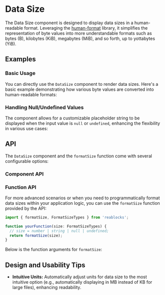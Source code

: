 
# Data Size
The Data Size component is designed to display data sizes in a human-readable format. 
Leveraging the [human-format](https://www.npmjs.com/package/human-format) library, it simplifies the representation of byte values into more understandable formats such as bytes (B), kilobytes (KiB), megabytes (MiB), and so forth, up to yottabytes (YiB).

<Meta of={DateSizeStories} />

## Examples

### Basic Usage
You can directly use the `DataSize` component to render data sizes. 
Here's a basic example demonstrating how various byte values are converted into human-readable formats:

<ToggleCanvas of={DateSizeStories.Simple} />

### Handling Null/Undefined Values
The component allows for a customizable placeholder string to be displayed when the input value is `null` or `undefined`, 
enhancing the flexibility in various use cases:

<ToggleCanvas of={DateSizeStories.Empty} />

## API
The `DataSize` component and the `formatSize` function come with several configurable options:

### Component API
<PropsTable name="DateFormat" />

### Function API
For more advanced scenarios or when you need to programmatically format data sizes within your application logic, 
you can use the `formatSize` function provided by the API:

```ts
import { formatSize, FormatSizeTypes } from 'reablocks';

function yourFunction(size: FormatSizeTypes) {
  // size = number | string | null | undefined;
  return formatSize(size);
}
```

Below is the function arguments for `formatSize`:

<TypesTable type="functions" name="formatSize" />

## Design and Usability Tips

- **Intuitive Units:** Automatically adjust units for data size to the most intuitive option (e.g., automatically displaying in MB instead of KB for large files), enhancing readability.